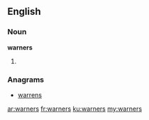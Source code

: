 ==English==

===Noun===
'''warners'''
# {{plural of|warner}}

===Anagrams===
* [[warrens#English|warrens]]

[[ar:warners]]
[[fr:warners]]
[[ku:warners]]
[[my:warners]]